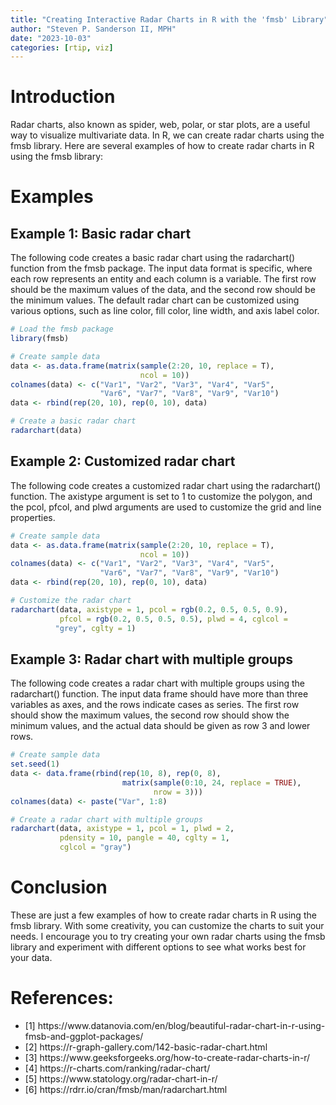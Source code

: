```yaml
---
title: "Creating Interactive Radar Charts in R with the 'fmsb' Library"
author: "Steven P. Sanderson II, MPH"
date: "2023-10-03"
categories: [rtip, viz]
---
```


# Introduction

Radar charts, also known as spider, web, polar, or star plots, are a useful way to visualize multivariate data. In R, we can create radar charts using the fmsb library. Here are several examples of how to create radar charts in R using the fmsb library:

# Examples

## Example 1: Basic radar chart

The following code creates a basic radar chart using the radarchart() function from the fmsb package. The input data format is specific, where each row represents an entity and each column is a variable. The first row should be the maximum values of the data, and the second row should be the minimum values. The default radar chart can be customized using various options, such as line color, fill color, line width, and axis label color.

```r
# Load the fmsb package
library(fmsb)

# Create sample data
data <- as.data.frame(matrix(sample(2:20, 10, replace = T), 
                             ncol = 10))
colnames(data) <- c("Var1", "Var2", "Var3", "Var4", "Var5", 
                    "Var6", "Var7", "Var8", "Var9", "Var10")
data <- rbind(rep(20, 10), rep(0, 10), data)

# Create a basic radar chart
radarchart(data)
```

## Example 2: Customized radar chart

The following code creates a customized radar chart using the radarchart() function. The axistype argument is set to 1 to customize the polygon, and the pcol, pfcol, and plwd arguments are used to customize the grid and line properties.

```r
# Create sample data
data <- as.data.frame(matrix(sample(2:20, 10, replace = T), 
                             ncol = 10))
colnames(data) <- c("Var1", "Var2", "Var3", "Var4", "Var5", 
                    "Var6", "Var7", "Var8", "Var9", "Var10")
data <- rbind(rep(20, 10), rep(0, 10), data)

# Customize the radar chart
radarchart(data, axistype = 1, pcol = rgb(0.2, 0.5, 0.5, 0.9), 
           pfcol = rgb(0.2, 0.5, 0.5, 0.5), plwd = 4, cglcol =
          "grey", cglty = 1)
```

## Example 3: Radar chart with multiple groups

The following code creates a radar chart with multiple groups using the radarchart() function. The input data frame should have more than three variables as axes, and the rows indicate cases as series. The first row should show the maximum values, the second row should show the minimum values, and the actual data should be given as row 3 and lower rows.

```r
# Create sample data
set.seed(1)
data <- data.frame(rbind(rep(10, 8), rep(0, 8), 
                         matrix(sample(0:10, 24, replace = TRUE),
                                nrow = 3)))
colnames(data) <- paste("Var", 1:8)

# Create a radar chart with multiple groups
radarchart(data, axistype = 1, pcol = 1, plwd = 2, 
           pdensity = 10, pangle = 40, cglty = 1, 
           cglcol = "gray")
```

# Conclusion

These are just a few examples of how to create radar charts in R using the fmsb library. With some creativity, you can customize the charts to suit your needs. I encourage you to try creating your own radar charts using the fmsb library and experiment with different options to see what works best for your data.

# References:

*   [1] https://www.datanovia.com/en/blog/beautiful-radar-chart-in-r-using-fmsb-and-ggplot-packages/
*   [2] https://r-graph-gallery.com/142-basic-radar-chart.html
*   [3] https://www.geeksforgeeks.org/how-to-create-radar-charts-in-r/
*   [4] https://r-charts.com/ranking/radar-chart/
*   [5] https://www.statology.org/radar-chart-in-r/
*   [6] https://rdrr.io/cran/fmsb/man/radarchart.html